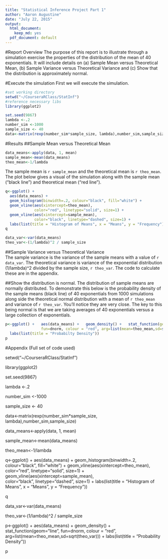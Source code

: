 ```yaml
---
title: "Statistical Inference Project Part 1"
author: "Aaron Augustine"
date: "July 22, 2015" 
output:
  html_document:
    keep_md: yes
  pdf_document: default
---
```


#Report Overview
The purpose of this report is to illustrate through a simulation exercise the properties of the distribution of the mean of 40 exponentials. It will include details on (a) Sample Mean versus Theoretical Mean, (b) Sample Variance versus Theoretical Variance and (c) Show that the distribution is approximately normal.  

#Execute the simulation
First we will execute the simulation. 

```r
#set working directory
setwd("~/CourseraRClass/StatInf")
#reference necessary libs
library(ggplot2)
```
 
```r
set.seed(9867)
lambda <-.2
number_sim <-1000
sample_size <- 40
data<-matrix(rexp(number_sim*sample_size, lambda),number_sim,sample_size)
```

#Results
##Sample Mean versus Theoretical Mean
```r
data_means<-apply(data, 1, mean)
sample_mean<-mean(data_means)
theo_mean<-1/lambda 
```
The sample mean is `r sample_mean` and the theoretical mean is `r theo_mean`.  The plot below gives a visual of the simulation along with the sample mean ("black line") and theoretical mean ("red line").
 
```r
q<-ggplot() + 
  aes(data_means) + 
  geom_histogram(binwidth=.2, colour="black", fill="white") +
  geom_vline(aes(xintercept=theo_mean),  
             color="red", linetype="solid", size=1) +
  geom_vline(aes(xintercept=sample_mean),   
             color="black", linetype="dashed", size=1) +
  labs(list(title = "Histogram of Means", x = "Means", y = "Frequency"))
q

```

```r
data_var<-var(data_means)
theo_var<-(1/lambda)^2 / sample_size
```

##Sample Variance versus Theoretical Variance  
The sample variance is the variance of the sample means with a value of `r data_var`. The theoretical variance is variance of the exponential distribution (1/lambda)^2 divided by the sample size, `r theo_var`.  The code to calculate these are in the appendix.  

##Show the distribution is normal.
The distribution of sample means are normally distributed.  To demonstrate this below is the probability density of the sample means (black line) of 40 exponentials from 1000 simulations along side the theoretical normal distribution with a mean of `r theo_mean` and variance of `r theo_var`.   You'll notice they are very close.  The key to this being normal is that we are taking averages of 40 exponentials versus a large collection of exponentials.

```r
p<-ggplot() +   aes(data_means) +   geom_density() +   stat_function(geom="line", 
                fun=dnorm, colour = "red", arg=list(mean=theo_mean,sd=sqrt(theo_var))) +
  labs(list(title = "Probabilty Density"))
p
```

#Appendix (Full set of code used)

setwd("~/CourseraRClass/StatInf")

library(ggplot2)

set.seed(9867)

lambda <-.2

number_sim <-1000

sample_size <- 40

data<-matrix(rexp(number_sim*sample_size, lambda),number_sim,sample_size)

data_means<-apply(data, 1, mean)

sample_mean<-mean(data_means)

theo_mean<-1/lambda 

q<-ggplot() + 
  aes(data_means) + 
  geom_histogram(binwidth=.2, colour="black", fill="white") +
  geom_vline(aes(xintercept=theo_mean),  
             color="red", linetype="solid", size=1) +
  geom_vline(aes(xintercept=sample_mean),   
             color="black", linetype="dashed", size=1) +
  labs(list(title = "Histogram of Means", x = "Means", y = "Frequency"))
  
q

data_var<-var(data_means)

theo_var<-(1/lambda)^2 / sample_size

p<-ggplot() +   aes(data_means) +   geom_density() +   stat_function(geom="line", 
                fun=dnorm, colour = "red", arg=list(mean=theo_mean,sd=sqrt(theo_var))) +
  labs(list(title = "Probability Density"))
  
p

